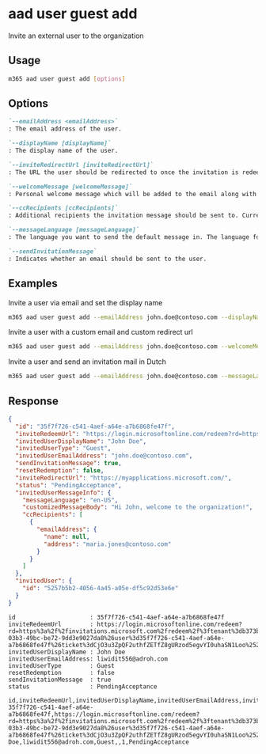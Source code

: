 
# aad user guest add

Invite an external user to the organization

## Usage

```sh
m365 aad user guest add [options]
```

## Options

```md defintion-list
`--emailAddress <emailAddress>`
: The email address of the user.

`--displayName [displayName]`
: The display name of the user.

`--inviteRedirectUrl [inviteRedirectUrl]`
: The URL the user should be redirected to once the invitation is redeemed. If not specified, default URL https://myapplications.microsoft.com will be set.

`--welcomeMessage [welcomeMessage]`
: Personal welcome message which will be added to the email along with the default email.

`--ccRecipients [ccRecipients]`
: Additional recipients the invitation message should be sent to. Currently only 1 additional recipient is supported.

`--messageLanguage [messageLanguage]`
: The language you want to send the default message in. The language format should be in [ISO 639](https://learn.microsoft.com/en-us/openspecs/office_standards/ms-oi29500/ed06cf15-306c-43be-9053-ca81ca51e656). The default is `en-US`.

`--sendInvitationMessage`
: Indicates whether an email should be sent to the user.
```

<Global />

## Examples

Invite a user via email and set the display name

```sh
m365 aad user guest add --emailAddress john.doe@contoso.com --displayName "John Doe" --sendInvitationMessage
```

Invite a user with a custom email and custom redirect url

```sh
m365 aad user guest add --emailAddress john.doe@contoso.com --welcomeMessage "Hi John, welcome to the organization!" --inviteRedirectUrl https://contoso.sharepoint.com --sendInvitationMessage
```

Invite a user and send an invitation mail in Dutch

```sh
m365 aad user guest add --emailAddress john.doe@contoso.com --messageLanguage nl-BE --sendInvitationMessage
```

## Response

<Tabs>
  <TabItem value="json" label="JSON">

  ```json
  {
    "id": "35f7f726-c541-4aef-a64e-a7b6868fe47f",
    "inviteRedeemUrl": "https://login.microsoftonline.com/redeem?rd=https%3a%2f%2finvitations.microsoft.com%2fredeem%2f%3ftenant%3db373bc30-03b3-49bc-be72-9dd3e9027da8%26user%3d35f7f726-c541-4aef-a64e-a7b6868fe47f%26ticket%3dCjO3u3ZpQF2uthfZETfZ8gURzod5egvYI0uhaSN1Loo%25253d%26ver%3d2.0",
    "invitedUserDisplayName": "John Doe",
    "invitedUserType": "Guest",
    "invitedUserEmailAddress": "john.doe@contoso.com",
    "sendInvitationMessage": true,
    "resetRedemption": false,
    "inviteRedirectUrl": "https://myapplications.microsoft.com/",
    "status": "PendingAcceptance",
    "invitedUserMessageInfo": {
      "messageLanguage": "en-US",
      "customizedMessageBody": "Hi John, welcome to the organization!",
      "ccRecipients": [
        {
          "emailAddress": {
            "name": null,
            "address": "maria.jones@contoso.com"
          }
        }
      ]
    },
    "invitedUser": {
      "id": "5257b5b2-4056-4a45-a05e-df5c92d53e6e"
    }
  }
  ```

  </TabItem>
  <TabItem value="text" label="Text">

  ```text
  id                     : 35f7f726-c541-4aef-a64e-a7b6868fe47f
  inviteRedeemUrl        : https://login.microsoftonline.com/redeem?rd=https%3a%2f%2finvitations.microsoft.com%2fredeem%2f%3ftenant%3db373bc30-03b3-49bc-be72-9dd3e9027da8%26user%3d35f7f726-c541-4aef-a64e-a7b6868fe47f%26ticket%3dCjO3u3ZpQF2uthfZETfZ8gURzod5egvYI0uhaSN1Loo%25253d%26ver%3d2.0
  invitedUserDisplayName : John Doe
  invitedUserEmailAddress: liwidit556@adroh.com
  invitedUserType        : Guest
  resetRedemption        : false
  sendInvitationMessage  : true
  status                 : PendingAcceptance
  ```

  </TabItem>
  <TabItem value="csv" label="CSV">

  ```csv
  id,inviteRedeemUrl,invitedUserDisplayName,invitedUserEmailAddress,invitedUserType,resetRedemption,sendInvitationMessage,status
  35f7f726-c541-4aef-a64e-a7b6868fe47f,https://login.microsoftonline.com/redeem?rd=https%3a%2f%2finvitations.microsoft.com%2fredeem%2f%3ftenant%3db373bc30-03b3-49bc-be72-9dd3e9027da8%26user%3d35f7f726-c541-4aef-a64e-a7b6868fe47f%26ticket%3dCjO3u3ZpQF2uthfZETfZ8gURzod5egvYI0uhaSN1Loo%25253d%26ver%3d2.0,John Doe,liwidit556@adroh.com,Guest,,1,PendingAcceptance
  ```

  </TabItem>
</Tabs>

